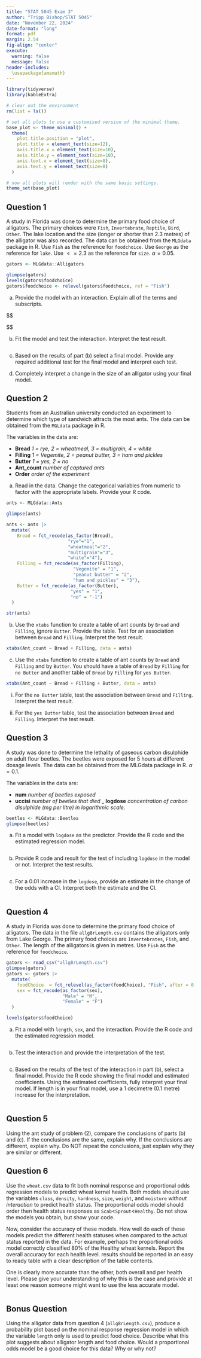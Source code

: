 ---
title: "STAT 5045 Exam 3"
author: "Tripp Bishop/STAT 5045"
date: "November 22, 2024"
date-format: "long"
format: pdf
margin: 2.54
fig-align: "center"
execute: 
  warning: false
  message: false
header-includes:
  \usepackage{amsmath}
---

```{r setup}
library(tidyverse)
library(kableExtra)

# clear out the environment
rm(list = ls())

# set all plots to use a customised version of the minimal theme.
base_plot <- theme_minimal() +
  theme(
    plot.title.position = "plot",
    plot.title = element_text(size=12),
    axis.title.x = element_text(size=10),
    axis.title.y = element_text(size=10),
    axis.text.x = element_text(size=8),
    axis.text.y = element_text(size=8)
  )

# now all plots will render with the same basic settings.
theme_set(base_plot)

```

## Question 1
A study in Florida was done to determine the primary food choice of alligators. 
The primary choices were `Fish`, `Invertebrate`, `Reptile`, `Bird`, `Other`. The 
lake location and the size (longer or shorter than 2.3 metres) of the alligator 
was also recorded. The data can be obtained from the `MLGdata` package in R. Use 
`Fish` as the reference for `foodchoice`. Use `George` as the reference for 
`lake`. Use $<= 2.3$ as the reference for `size`. $\alpha=0.05$.

```{r question 1}
gators <- MLGdata::Alligators

glimpse(gators)
levels(gators$foodchoice)
gators$foodchoice <- relevel(gators$foodchoice, ref = "Fish")
```


(a) Provide the model with an interaction. Explain all of the terms and 
subscripts.


$$
\begin{aligned}

\end{aligned}
$$



(b) Fit the model and test the interaction. Interpret the test result.

```{r question 1b}

```


(c) Based on the results of part (b) select a final model. Provide any required
additional test for the final model and interpret each test.



(d) Completely interpret a change in the size of an alligator using your final 
model.


## Question 2
Students from an Australian university conducted an experiment to determine
which type of sandwich attracts the most ants. The data can be obtained from the
`MGLdata` package in R.

The variables in the data are:

- **Bread** *1 = rye, 2 = wheatmeal, 3 = multigrain, 4 = white*
- **Filling** *1 = Vegemite, 2 = peanut butter, 3 = ham and pickles*
- **Butter** *1 = yes, 2 = no*
- **Ant_count** *number of captured ants*
- **Order** *order of the experiment*

(a) Read in the data. Change the categorical variables from numeric to factor
with the appropriate labels. Provide your R code.

```{r question 2a}
ants <- MLGdata::Ants

glimpse(ants)

ants <- ants |> 
  mutate(
    Bread = fct_recode(as_factor(Bread), 
                       "rye"="1", 
                       "wheatmeal"="2", 
                       "multigrain"="3",
                       "white"="4"),
    Filling = fct_recode(as_factor(Filling),
                         "Vegemite" = "1",
                         "peanut butter" = "2",
                         "ham and pickles" = "3"),
    Butter = fct_recode(as_factor(Butter),
                        "yes" = "1",
                        "no" = "-1")
  )

str(ants)
```

(b) Use the `xtabs` function to create a table of ant counts by `Bread` and 
`Filling`, ignore `Butter`. Provide the table. Test for an association between
`Bread` and `Filling`. Interpret the test result.

```{r question 2 part b}
xtabs(Ant_count ~ Bread + Filling, data = ants)
```

(c) Use the `xtabs` function to create a table of ant counts by `Bread` and 
`Filling` and by `Butter`. You should have a table of `Bread` by `Filling` for 
`no Butter` and another table of `Bread` by `Filling` for `yes Butter`.

```{r question 2 part c}
xtabs(Ant_count ~ Bread + Filling + Butter, data = ants)
```

(i) For the `no Butter` table, test the association between `Bread` and 
`Filling`. Interpret the test result.

(ii) For the `yes Butter` table, test the association between `Bread` and 
`Filling`. Interpret the test result.


## Question 3
A study was done to determine the lethality of gaseous carbon disulphide on
adult flour beetles. The beetles were exposed for 5 hours at different dosage
levels. The data can be obtained from the MLGdata package in R. $\alpha = 0.1$.

The variables in the data are:

- **num** *number of beetles exposed*
- **uccisi** *number of beetles that died*
_ **logdose** *concentration of carbon disulphide (mg per litre) in logarithmic scale*.


```{r question 3}
beetles <- MLGdata::Beetles
glimpse(beetles)
```




(a) Fit a model with `logdose` as the predictor. Provide the R code and the 
estimated regression model.

```{r question 3a}

```

(b) Provide R code and result for the test of including `logdose` in the model
or not. Interpret the test results.

```{r question 3 part b}

```

(c) For a 0.01 increase in the `logdose`, provide an estimate in the change of 
the odds with a CI. Interpret both the estimate and the CI.

```{r question 3 part c}

```


## Question 4
A study in Florida was done to determine the primary food choice of alligators.
The data in the file `allg8rLength.csv` contains the alligators only from Lake
George. The primary food choices are `Invertebrates`, `Fish`, and `Other`. The
length of the alligators is given in metres. Use `Fish` as the reference for
`foodchoice`.

```{r question 4}
gators <- read_csv("allg8rLength.csv")
glimpse(gators)
gators <- gators |> 
  mutate(
    foodChoice  = fct_relevel(as_factor(foodChoice), "Fish", after = 0),
    sex = fct_recode(as_factor(sex),
                     "Male" = "M",
                     "Female" = "F")
  )

levels(gators$foodChoice)

```




(a) Fit a model with `length`, `sex`, and the interaction. Provide the R code 
and the estimated regression model.

```{r question 4a}

```


(b) Test the interaction and provide the interpretation of the test.

```{r question 4b}

```

(c) Based on the results of the test of the interaction in part (b), select a 
final model. Provide the R code showing the final model and estimated 
coefficients. Using the estimated coefficients, fully interpret your final 
model. If length is in your final model, use a 1 decimetre (0.1 metre) increase
for the interpretation.

```{r question 4c}

```


## Question 5
Using the ant study of problem (2), compare the conclusions of parts (b) and 
(c). If the conclusions are the same, explain why. If the conclusions are
different, explain why. Do NOT repeat the conclusions, just explain why they are
similar or different.


## Question 6
Use the `wheat.csv` data to fit both nominal response and proportional odds
regression models to predict wheat kernel health. Both models should use the
variables `class`, `density`, `hardness`, `size`, `weight`, and `moisture`
*without interaction* to predict health status. The proportional odds model
should order then health status responses as `Scab`<`Sprout`<`Healthy`. Do not 
show the models you obtain, but show your code.

Now, consider the accuracy of these models. How well do each of these models
predict the different health statuses when compared to the actual status
reported in the data. For example, perhaps the proportional odds model correctly 
classified 80% of the Healthy wheat kernels. Report the overall accuracy for 
each health level. results should be reported in an easy to ready table with a 
clear description of the table contents.

One is clearly more accurate than the other, both overall and per health level.
Please give your understanding of why this is the case and provide at least one 
reason someone might want to use the less accurate model.

```{r question 6}

```


## Bonus Question
Using the alligator data from question 4 (`allg8rLength.csv`), produce a
probability plot based on the nominal response regression model in which the 
variable `length` only is used to predict food choice. Describe what this plot 
suggests about alligator length and food choice. Would a proportional odds model
be a good choice for this data? Why or why not?

```{r bonus question}

```


